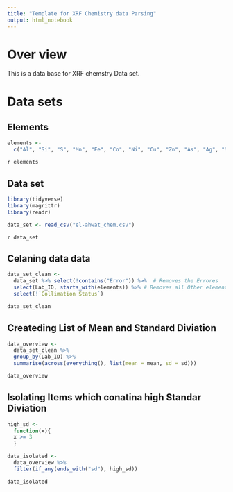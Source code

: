```yaml
---
title: "Template for XRF Chemistry data Parsing"
output: html_notebook
---
```


# Over view

This is a data base for XRF chemstry Data set.

# Data sets

## Elements

```r
elements <-
  c("Al", "Si", "S", "Mn", "Fe", "Co", "Ni", "Cu", "Zn", "As", "Ag", "Sn", "Sb", "Au", "Pb", "Bi")i
```

`r elements`

## Data set

```r
library(tidyverse)
library(magrittr)
library(readr)

data_set <- read_csv("el-ahwat_chem.csv")

```
`r data_set`


## Celaning data data

```r
data_set_clean <- 
  data_set %>% select(!contains("Error")) %>%  # Removes the Errores
  select(Lab_ID, starts_with(elements)) %>% # Removes all Other elements
  select(!`Collimation Status`)

data_set_clean
```

## Createding List of Mean and Standard Diviation

```r
data_overview <- 
  data_set_clean %>%
  group_by(Lab_ID) %>% 
  summarise(across(everything(), list(mean = mean, sd = sd)))

data_overview
```

## Isolating Items which conatina high Standar Diviation

```r

high_sd <- 
  function(x){
  x >= 3
  }

data_isolated <-
  data_overview %>% 
  filter(if_any(ends_with("sd"), high_sd))

data_isolated
```

